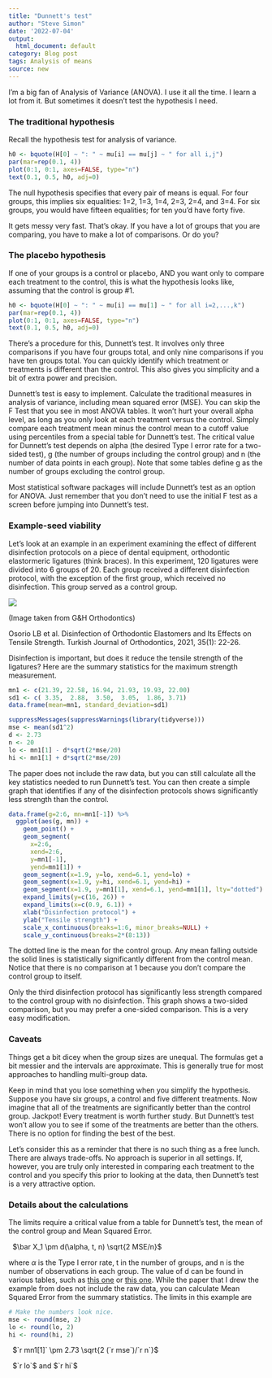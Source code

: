 ```yaml
---
title: "Dunnett's test"
author: "Steve Simon"
date: '2022-07-04'
output:
  html_document: default
category: Blog post
tags: Analysis of means
source: new
---
```


I'm a big fan of Analysis of Variance (ANOVA). I use it all the time. I learn a lot from it. But sometimes it doesn't test the hypothesis I need.

### The traditional hypothesis

Recall the hypothesis test for analysis of variance.

```r
h0 <- bquote(H[0] ~ ": " ~ mu[i] == mu[j] ~ " for all i,j")
par(mar=rep(0.1, 4))
plot(0:1, 0:1, axes=FALSE, type="n")
text(0.1, 0.5, h0, adj=0)
```

The null hypothesis specifies that every pair of means is equal. For four groups, this implies six equalities: 1=2, 1=3, 1=4, 2=3, 2=4, and 3=4. For six groups, you would have fifteen equalities; for ten you'd have forty five.

It gets messy very fast. That's okay. If you have a lot of groups that you are comparing, you have to make a lot of comparisons. Or do you?

### The placebo hypothesis

If one of your groups is a control or placebo, AND you want only to compare each treatment to the control, this is  what the hypothesis looks like, assuming that the control is group #1.

```r
h0 <- bquote(H[0] ~ ": " ~ mu[i] == mu[1] ~ " for all i=2,...,k")
par(mar=rep(0.1, 4))
plot(0:1, 0:1, axes=FALSE, type="n")
text(0.1, 0.5, h0, adj=0)
```

There's a procedure for this, Dunnett's test. It involves only three comparisons if you have four groups total, and only nine comparisons if you have ten groups total. You can quickly identify which treatment or treatments is different than the control. This also gives you simplicity and a bit of extra power and precision.

Dunnett's test is easy to implement. Calculate the traditional measures in analysis of variance, including mean squared error (MSE). You can skip the F Test that you see in most ANOVA tables. It won't hurt your overall alpha level, as long as you only look at each treatment versus the control. Simply compare each treatment mean minus the control mean to a cutoff value using percentiles from a special table for Dunnett's test. The critical value for Dunnett's test depends on alpha (the desired Type I error rate for a two-sided test), g (the number of groups including the control group) and n (the number of data points in each group). Note that some tables define g as the number of groups excluding the control group.

Most statistical software packages will include Dunnett's test as an option for ANOVA. Just remember that you don't need to use the initial F test as a screen before jumping into Dunnett's test.

[bobb1]: https://www.statology.org/dunnetts-table/

[bobb0]: https://www.statology.org/about/

### Example-seed viability

Let's look at an example in an experiment examining the effect of different disinfection protocols on a piece of dental equipment, orthodontic elastormeric ligatures (think braces). In this experiment, 120 ligatures were divided into 6 groups of 20. Each group received a different disinfection protocol, with the exception of the first group, which received no disinfection. This group served as a control group.

![](http://www.pmean.com/new-images/22/dunnetts-test-01.jpg)

(Image taken from G&H Orthodontics)

Osorio LB et al. Disinfection of Orthodontic Elastomers and Its Effects on Tensile Strength. Turkish Journal of Orthodontics, 2021, 35(1): 22-26.

Disinfection is important, but does it reduce the tensile strength of the ligatures? Here are the summary statistics for the maximum strength measurement.

```r
mn1 <- c(21.39, 22.58, 16.94, 21.93, 19.93, 22.00)
sd1 <- c( 3.35,  2.88,  3.50,  3.05,  1.86, 3.71)
data.frame(mean=mn1, standard_deviation=sd1)
```



```r
suppressMessages(suppressWarnings(library(tidyverse)))
mse <- mean(sd1^2)
d <- 2.73
n <- 20
lo <- mn1[1] - d*sqrt(2*mse/20)
hi <- mn1[1] + d*sqrt(2*mse/20)
```

The paper does not include the raw data, but you can still calculate all the key statistics needed to run Dunnett's test. You can then create a simple graph that identifies if any of the disinfection protocols shows significantly less strength than the control.

```r
data.frame(g=2:6, mn=mn1[-1]) %>%
  ggplot(aes(g, mn)) +
    geom_point() +
    geom_segment(
      x=2:6, 
      xend=2:6, 
      y=mn1[-1], 
      yend=mn1[1]) +
    geom_segment(x=1.9, y=lo, xend=6.1, yend=lo) +
    geom_segment(x=1.9, y=hi, xend=6.1, yend=hi) +
    geom_segment(x=1.9, y=mn1[1], xend=6.1, yend=mn1[1], lty="dotted") +
    expand_limits(y=c(16, 26)) +
    expand_limits(x=c(0.9, 6.1)) +
    xlab("Disinfection protocol") +
    ylab("Tensile strength") +
    scale_x_continuous(breaks=1:6, minor_breaks=NULL) +
    scale_y_continuous(breaks=2*(8:13))
```

The dotted line is the mean for the control group. Any mean falling outside the solid lines is statistically significantly different from the control mean. Notice that there is no comparison at 1 because you don't compare the control group to itself.

Only the third disinfection protocol has significantly less strength compared to the control group with no disinfection. This graph shows a two-sided comparison, but you may prefer a one-sided comparison. This is a very easy modification.

### Caveats

Things get a bit dicey when the group sizes are unequal. The formulas get a bit messier and the intervals are approximate. This is generally true for most approaches to handling multi-group data.

Keep in mind that you lose something when you simplify the hypothesis. Suppose you have six groups, a control and five different treatments. Now imagine that all of the treatments are significantly better than the control group. Jackpot! Every treatment is worth further study. But Dunnett's test won't allow you to see if some of the treatments are better than the others. There is no option for finding the best of the best.

Let's consider this as a reminder that there is no such thing as a free lunch. There are always trade-offs. No approach is superior in all settings. If, however, you are truly only interested in comparing each treatment to the control and you specify this prior to looking at the data, then Dunnett's test is a very attractive option.

### Details about the calculations

The limits require a critical value from a table for Dunnett's test, the mean of the control group and Mean Squared Error.

$\ $ $\bar X_1 \pm d(\alpha, t, n) \sqrt{2 MSE/n}$

where $\alpha$ is the Type I error rate, t in the number of groups, and n is the number of observations in each group. The value of d can be found in various tables, such as [this one][bob1] or [this one][win1]. While the paper that I drew the example from does not include the raw data, you can calculate Mean Squared Error from the summary statistics. The limits in this example are

```r
# Make the numbers look nice.
mse <- round(mse, 2)
lo <- round(lo, 2)
hi <- round(hi, 2)
```

$\ $ $`r mn1[1]` \pm 2.73 \sqrt{2 (`r mse`)/`r n`}$

$\ $ $`r lo`$ and $`r hi`$

[bob1]: https://www.statology.org/dunnetts-table/
[win1]: https://users.stat.ufl.edu/~winner/tables/dunnett-2side.pdf